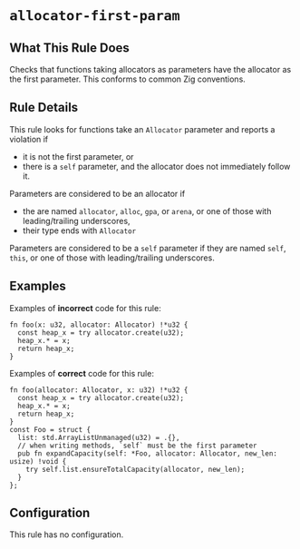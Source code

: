 # `allocator-first-param`

<RuleBanner category="style" default="warning"  />

## What This Rule Does

Checks that functions taking allocators as parameters have the allocator as
the first parameter. This conforms to common Zig conventions.

## Rule Details
This rule looks for functions take an `Allocator` parameter and reports a 
violation if
- it is not the first parameter, or
- there is a `self` parameter, and the allocator does not immediately follow it.

Parameters are considered to be an allocator if 
- the are named `allocator`, `alloc`, `gpa`, or `arena`, or one of those
  with leading/trailing underscores,
- their type ends with `Allocator`

Parameters are considered to be a `self` parameter if they are named `self`,
`this`, or one of those with leading/trailing underscores.

## Examples

Examples of **incorrect** code for this rule:
```zig
fn foo(x: u32, allocator: Allocator) !*u32 {
  const heap_x = try allocator.create(u32);
  heap_x.* = x;
  return heap_x;
}
```

Examples of **correct** code for this rule:
```zig
fn foo(allocator: Allocator, x: u32) !*u32 {
  const heap_x = try allocator.create(u32);
  heap_x.* = x;
  return heap_x;
}
const Foo = struct {
  list: std.ArrayListUnmanaged(u32) = .{},
  // when writing methods, `self` must be the first parameter
  pub fn expandCapacity(self: *Foo, allocator: Allocator, new_len: usize) !void {
    try self.list.ensureTotalCapacity(allocator, new_len);
  }
};
```

## Configuration
This rule has no configuration.
